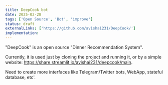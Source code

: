 ```yaml
---
title: DeepCook bot
date: 2025-02-28
tags: ['Open Source', 'Bot', 'improve']
status: draft
externalLinks: ['https://github.com/avishai231/DeepCook/']
implementation: 
---
```


"DeepCook" is an open source "Dinner Recommendation System".

Currently, it is used just by cloning the project and running it, or by a simple website: https://share.streamlit.io/avishai231/deepcook/main.

Need to create more interfaces like Telegram/Twitter bots, WebApp, stateful database, etc'.
